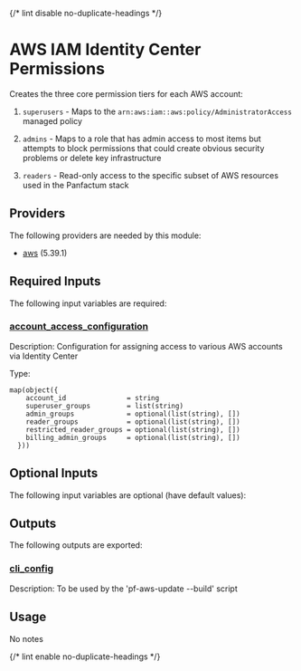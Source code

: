 
{/* lint disable no-duplicate-headings */}

# AWS IAM Identity Center Permissions

<ModuleHeader name="aws_iam_identity_center_permissions" sourceHref="https://github.com/Panfactum/stack/tree/__PANFACTUM_VERSION_MAIN__/packages/infrastructure/aws_iam_identity_center_permissions" status="stable" type="direct" />

Creates the three core permission tiers for each AWS account:

1. `superusers` - Maps to the `arn:aws:iam::aws:policy/AdministratorAccess` managed policy

2. `admins` - Maps to a role that has admin access to most items but attempts to block permissions that could create obvious security problems or delete key infrastructure

3. `readers` - Read-only access to the specific subset of AWS resources used in the Panfactum stack

## Providers

The following providers are needed by this module:

* [aws](https://registry.terraform.io/providers/hashicorp/aws/5.39.1/docs) (5.39.1)

## Required Inputs

The following input variables are required:

### <a name="input_account_access_configuration" /> [account\_access\_configuration](#input_account_access_configuration)

Description: Configuration for assigning access to various AWS accounts via Identity Center

Type:

```hcl
map(object({
    account_id               = string
    superuser_groups         = list(string)
    admin_groups             = optional(list(string), [])
    reader_groups            = optional(list(string), [])
    restricted_reader_groups = optional(list(string), [])
    billing_admin_groups     = optional(list(string), [])
  }))
```

## Optional Inputs

The following input variables are optional (have default values):

## Outputs

The following outputs are exported:

### <a name="output_cli_config" /> [cli\_config](#output_cli_config)

Description: To be used by the 'pf-aws-update --build' script

## Usage

No notes

{/* lint enable no-duplicate-headings */}
